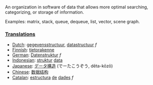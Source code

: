 An organization in software of data that allows more optimal searching, categorizing, or storage of information.

Examples: matrix, stack, queue, dequeue, list, vector, scene graph.

===[[Translation]]s===
*[[Dutch]]: [[gegevensstructuur]], [[datastructuur]] ''f''
*[[Finnish]]: [[tietorakenne]]
*[[German]]: [[Datenstruktur]] ''f''
*[[Indonesian]]: [[struktur]] [[data]]
*[[Japanese]]: [[データ構造]] (でーたこうぞう, dēta-kōzō)
*[[Chinese]]: [[数据结构]]
*[[Catalan]]: [[estructura]] [[de]] [[dades]] ''f''
